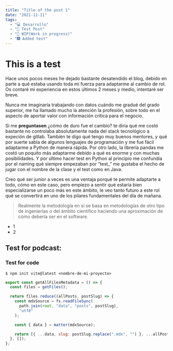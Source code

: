 ```yaml
---
title: "Title of the post 1"
date: "2021-11-11"
tags:
  - "💻 Desarrollo"
  - "🧪 Test Post"
  - "🚧 WIP(Work in progress)"
  - "🎆 Added test"
---
```


# This is a test

Hace unos pocos meses he dejado bastante desatendido el blog, debido en parte a qué estaba usando toda mi fuerza para adaptarme al cambio de rol. Os contaré mi experiencia en estos últimos 2 meses y medio, intentaré ser breve.

Nunca me imaginaría trabajando con datos cuándo me gradué del grado superior, me ha llamado mucho la atención la profesión, sobre todo en el aspecto de aportar valor con información crítica para el negocio.

Si me **preguntasen** ¿cómo de duro fue el cambio? te diría qué me costó bastante no controlaba absolutamente nada del stack tecnológico a expeción de gitlab. También te digo qué tengo muy buenos mentores, y qué por suerte sabía de algunos lenguajes de programación y me fue fácil adaptarme a Python de manera rápida. Por otro lado, la librería pandas me costó un poquito más adaptarme debido a qué es enorme y con muchas posibilidades. Y por último hacer test en Python al principio me confundía por el naming qué siempre empezaban por “test\_” me gustaba el hecho de jugar con el nombre de la clase y el test como en Java.

Creo qué ser junior a veces es una ventaja porqué te permite adaptarte a todo, cómo en este caso, pero empiezo a sentir qué estaría bien especializarse un poco más en este ámbito, le veo tanto futuro a este rol qué se convertirá en uno de los pilares fundamentales del día de mañana.

> Realmente la metodología en sí se basa en metodologías de otro tipo de ingenierías o del ámbito científico haciendo una aproximación de cómo debería ser en el software.

- 1
- 2

## Test for podcast:

<Podcast episode="25Cy2HgrD0KFxRdnUNzs7x" />

### Test for code

```shell
$ npm init vite@latest <nombre-de-mi-proyecto>
```

```javascript
export const getAllFilesMetadata = () => {
  const files = getFiles();

  return files.reduce((allPosts, postSlug) => {
    const mdxSource = fs.readFileSync(
      path.join(root, "data", "posts", postSlug),
      "utf8"
    );

    const { data } = matter(mdxSource);

    return [{ ...data, slug: postSlug.replace(".mdx", "") }, ...allPosts];
  }, []);
};
```
